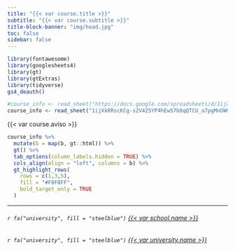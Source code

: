 ```yaml
---
title: "{{< var course.title >}}"
subtitle: "{{< var course.subtitle >}}"
title-block-banner: "img/head.jpg"
toc: false
sidebar: false
---
```


```r
library(fontawesome)
library(googlesheets4)
library(gt)
library(gtExtras)
library(tidyverse)
gs4_deauth()

#course_info <- read_sheet("https://docs.google.com/spreadsheets/d/1ijXkRRscKCg-s2V425YP4hEw57b8qQTCU_a7pgMnOWQ/edit?usp=sharing", col_names = c('a','b'))
course_info <- read_sheet("1ijXkRRscKCg-s2V425YP4hEw57b8qQTCU_a7pgMnOWQ", col_names = c('a','b'))


```

{{< var course.aviso >}}

```r

course_info %>% 
  mutate(b = map(b, gt::html)) %>%
  gt() %>% 
  tab_options(column_labels.hidden = TRUE) %>% 
  cols_align(align = "left", columns = b) %>% 
  gt_highlight_rows(
    rows = c(1,3,5),
    fill = "#F0F8FF",
    bold_target_only = TRUE
  )

```

------------------------------------------------------------------------

###### `r fa("university", fill = "steelblue")` [{{< var school.name >}}](%7B%7B%3C%20var%20school.url%20%3E%7D%7D)

###### `r fa("university", fill = "steelblue")` [{{< var university.name >}}](%7B%7B%3C%20var%20university.url%20%3E%7D%7D)
